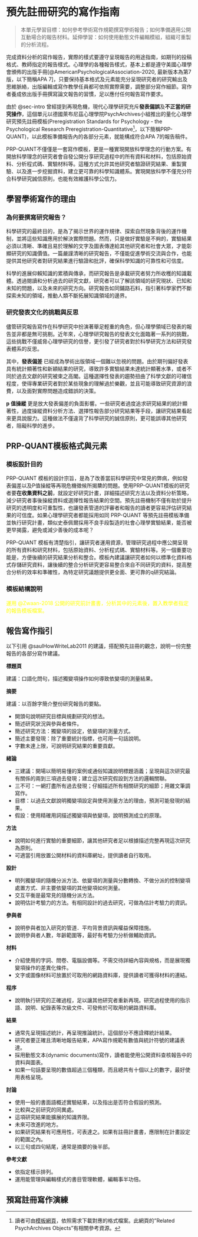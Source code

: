 # 預先註冊研究的寫作指南 {#sec-writing}

> 本單元學習目標：如何參考學術寫作規範撰寫學術報告；如何準備適用公開互動場合的報告材料。延伸學習：如何使用動態文件編輯模組，組織可重製的分析流程。


完成資料分析的寫作報告，實際的樣式要遵守呈現報告的用途指南，如期刊的投稿格式、教師指定的報告樣式。心理學的各種報告樣式，基本上都是遵守美國心理學會頒佈的出版手冊[@AmericanPsychologicalAssociation-2020, 最新版本為第7版，以下簡稱APA 7]，只要保持基本格式及元素能充分呈現研究者的研究輸出及思維脈絡，出版編輯或寫作教學任員都可依照實際需要，調整部分寫作細節。寫作者養成依出版手冊撰寫論文報告的習慣，足以應付任何報告寫作要求。

由於 @sec-intro 曾經提到再現危機，現代心理學研究充斥**發表偏誤**及**不正當的研究操作**，這個單元以德國萊布尼茲心理學院PsychArchives小組推出的量化心理學研究預先註冊模板(Preregistration Standards for Psychology - the Psychological Research Preregistration-Quantitative[^08-wiritng-01]，以下簡稱PRP-QUANT)，以此模板準備報告內的各部分元素，就能構成符合APA 7的報告稿件。

PRP-QUANT不僅僅是一套寫作模板，更是一種實現開放科學理念的行動方案。有開放科學理念的研究者會自發公開分享研究過程中的所有資料和材料，包括原始資料、分析程式碼、實驗材料等。這種方式允許其他研究者驗證研究結果、重製實驗、以及進一步挖掘資料，建立更可靠的科學知識體系。實現開放科學不僅充分符合科學研究誠信原則，也能有效維護科學公信力。

## 學習學術寫作的理由 {#sec-writing_why}

### 為何要撰寫研究報告？

科學研究的最終目的，是為了揭示世界的運作規律、探索自然現象背後的運作機制，並將這些知識應用於解決實際問題。然而，只是做好實驗是不夠的，實驗結果必須以清晰、準確且易於理解的文字及圖表傳達給其他研究者和社會大眾，才能彰顯研究的知識價值。一篇嚴謹清晰的研究報告，不僅能促進學術交流與合作，也能提供其他研究者對研究結果進行驗證和批評，確保科學知識的可靠性和可信度。

科學的進展仰賴知識的累積與傳承，而研究報告是承載研究者努力所收穫的知識載體。透過閱讀和分析過去的研究文獻，研究者可以了解該領域的研究現狀、已知和未知的問題，以及未來的研究方向。研究報告如同鋪路石料，指引著科學家們不斷探索未知的領域，推動人類不斷拓展知識領域的邊界。

###  研究發表文化的挑戰與反思

儘管研究報告寫作在科學研究中扮演著舉足輕重的角色，但心理學領域已發表的報告並非都是無可挑剔。近年來，心理學研究報告的發表文化面臨著一系列的挑戰，這些挑戰不僅威脅心理學研究的信譽，更引發了研究者對於科學研究方法和研究發表體系的反思。

其中，**發表偏差** 已經成為學術出版領域一個難以忽視的問題。由於期刊偏好發表具有統計顯著性和新穎結果的研究，導致許多實驗結果未達統計顯著水準，或者不同於過去文獻的研究被束之高閣。這種選擇性發表的趨勢扭曲了科學文獻的可確信程度，使得專業研究者對於某些現象的理解過於樂觀，並且可能導致研究資源的浪費，以及面對實際問題造成錯誤的決策。

**p 值操縱** 更是放大發表偏差的負面影響。一些研究者過度追求研究結果的統計顯著性，過度操縱資料分析方法、選擇性報告部分研究結果等手段，讓研究結果看起來更具說服力。這種做法不僅違背了科學研究的誠信原則，更可能誤導其他研究者，阻礙科學的進步。




## PRP-QUANT模板格式與元素 {#sec-writing_style}

### 模板設計目的

PRP-QUANT 模板的設計宗旨，是為了改善當前科學研究中常見的弊病，例如發表偏差以及P值操縱等再現危機徵候所揭櫫的問題。使用PRP-QUANT模板的研究者要**在收集資料之前**，就設定好研究計畫，詳細描述研究方法以及資料分析策略，減少研究者事後操縱資料或選擇性報告結果的空間。預先註冊機制不僅有助於提升研究的透明度和可重製性，也讓發表管道的評審者和報告的讀者更容易評估研究結果的可信度。如果心理學研究者都能採用如同 PRP-QUANT 等預先註冊模板準備並執行研究計畫，類似史泰佩爾採用不良手段製造的社會心理學實驗結果，能否被更早揭露，避免或減少善後的成本呢？  

PRP-QUANT 模板有清楚指引，讓研究者運用資源，管理研究過程中應公開呈現的所有資料和研究材料，包括原始資料、分析程式碼、實驗材料等。另一個重要功能是，方便後續的研究結果分析和整合。模板內建議讓研究者如何以標準化資料格式存儲研究資料，讓後續的整合分析研究更容易整合來自不同研究的資料，提高整合分析的效率和準確性，為特定研究議題提供更全面、更可靠的q研究結論。

### 模板結構說明

::: {.callout-note title="演練行動" collapse="true" style="color: yellow"}
運用 @Zwaan-2018 公開的研究前計畫書，分析其中的元素後，置入教學者指定的報告模板檔案。
:::

## 報告寫作指引 {#sec-writing_guide}



以下引用 @saulHowWriteLab2011 的建議，搭配預先註冊的觀念，說明一份完整報告的各部分寫作建議。

**標題頁**

建議：口語化問句，描述獨變項操作如何導致依變項的測量結果。

<!---
範例：故事情境會不會讓你覺得故事主角誤會看到的事情？
--->

**摘要**

建議：以百餘字簡介整份研究報告的要點。

 - 開頭句說明研究目標與規劃研究的想法。
 - 簡述研究狀況與參與者條件。
 - 簡述研究方法：獨變項的設定，依變項的測量方式。
 - 簡述主要發現：除了重要統計指標，也可用一句話說明。
 - 字數未達上限，可說明研究結果的重要貢獻。

**緒論**

 - 三建議：開場以簡明易懂的案例或通俗知識說明標題涵義；呈現與這次研究最有關係的兩到三項過去發現；建立這次研究假設到方法的邏輯關聯。
 - 三不可：一網打盡所有過去發現；仔細描述所有相關研究的細節；用雜文筆調寫作。
 - 目標：以過去文獻說明獨變項設定與使用測量方法的理由，預測可能發現的結果。
 - 假設：使用精確用詞描述獨變項與依變項，說明預測成立的原理。

**方法**

 - 說明如何進行實驗的重要細節，讓其他研究者足以根據描述完整再現這次研究為原則。
 - 可適當引用放置公開材料的資料庫網址，提供讀者自行取用。

**設計**

 - 明列獨變項的隨機分派方法、依變項的測量與分數轉換、不做分派的控制變項處置方式、非主要依變項的其他變項如何測量。
 - 交互平衡是最常見的隨機分派方法。
 - 說明估計考驗力的方法。有相同設計的過去研究，可做為估計考驗力的資訊。

**參與者**

 - 說明參與者加入研究的管道．平均背景資訊與權益保障措施。
 - 說明參與者人數，年齡範圍等，最好有考驗力分析做輔助資訊。

**材料**

 - 介紹使用的字詞、問卷、電腦設備等。不需交待詳細內容與規格，而是展現獨變項操作的差異化條件。
 - 文字或圖像材料可放置於可取用的網路資料庫，提供讀者可獲得材料的連結。

**程序**

 - 說明執行研究的正確過程，足以讓其他研究者重新再現。研究過程使用的指示語、說明、紀錄表等次級文件、可發佈於可取用的網路資料庫。

**結果**

 - 通常先呈現描述統計，再呈現推論統計。這個部分不應詮釋統計結果。
 - 研究者要正確且清晰地報告結果，APA寫作規範有數值與統計符號的建議表達。
 - 採用動態文本(dynamic documents)寫作，讀者能使用公開資料查核報告中的資料與圖表。
 - 如果一句話要呈現的數值超過三個種類，而且總共有十個以上的數字，最好使用表格呈現。

**討論**

 - 使用一般的書面語概述實驗結果，以及指出是否符合假設的預測。
 - 比較與之前研究的同異處。
 - 這項研究結果能擴展的知識界限。
 - 未來可改進的地方。
 - 如果研究結果有可應用性，可表達之。如果有註冊計畫書，應限制在計畫設定的範圍之內。
 - 以三句或四句結尾，通常是摘要的後半部。

**參考文獻**

 - 依指定樣示排列。
 - 運用能管理與編輯樣式的書目管理軟體，編輯事半功倍。


## 預寫註冊寫作演練 {#sec-writing_practice}




[^08-wiritng-01]: 讀者可由[模板網頁](https://www.psycharchives.org/en/item/a417b468-7398-40e2-9050-4adad9e2078d)，依照需求下載對應的格式檔案。此網頁的"Related PsychArchives Objects"有相關參考資源。